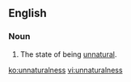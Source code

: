 ==English==
===Noun===
{{en-noun|~|es}}

# The state of being [[unnatural]].

[[ko:unnaturalness]]
[[vi:unnaturalness]]
